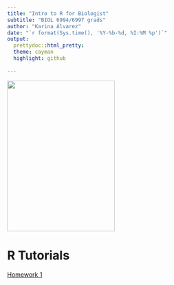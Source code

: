 ```yaml
---
title: "Intro to R for Biologist"
subtitle: "BIOL 6994/6997 grads"
author: "Karina Álvarez"
date: "`r format(Sys.time(), '%Y-%b-%d, %I:%M %p')`"
output: 
  prettydoc::html_pretty:
  theme: cayman
  highlight: github
 
---
```


<img src="/Users/karinaalvarez/Desktop/BIOL 6994/Practice/khaa.jpg" width="250" height="350">

# R Tutorials

[Homework 1](R tutorials/assignment1.html)
<br>


